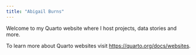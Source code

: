 ---
title: "Abigail Burns"
---

Welcome to my Quarto website where I host projects, data stories and more.

To learn more about Quarto websites visit <https://quarto.org/docs/websites>.
